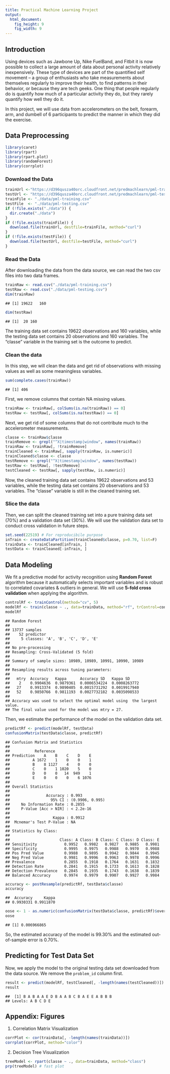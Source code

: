 ```yaml
---
title: Practical Machine Learning Project 
output:
  html_document:
    fig_height: 9
    fig_width: 9
---
```


## Introduction  
Using devices such as Jawbone Up, Nike FuelBand, and Fitbit it is now possible to collect a large amount of data about personal activity relatively inexpensively. These type of devices are part of the quantified self movement – a group of enthusiasts who take measurements about themselves regularly to improve their health, to find patterns in their behavior, or because they are tech geeks. One thing that people regularly do is quantify how much of a particular activity they do, but they rarely quantify how well they do it.  

In this project, we will use data from accelerometers on the belt, forearm, arm, and dumbell of 6 participants to predict the manner in which they did the exercise.  

## Data Preprocessing  

```r
library(caret)
library(rpart)
library(rpart.plot)
library(randomForest)
library(corrplot)
```
### Download the Data

```r
trainUrl <-"https://d396qusza40orc.cloudfront.net/predmachlearn/pml-training.csv"
testUrl <- "https://d396qusza40orc.cloudfront.net/predmachlearn/pml-testing.csv"
trainFile <- "./data/pml-training.csv"
testFile  <- "./data/pml-testing.csv"
if (!file.exists("./data")) {
  dir.create("./data")
}
if (!file.exists(trainFile)) {
  download.file(trainUrl, destfile=trainFile, method="curl")
}
if (!file.exists(testFile)) {
  download.file(testUrl, destfile=testFile, method="curl")
}
```
### Read the Data
After downloading the data from the data source, we can read the two csv files into two data frames.  

```r
trainRaw <- read.csv("./data/pml-training.csv")
testRaw <- read.csv("./data/pml-testing.csv")
dim(trainRaw)
```

```
## [1] 19622   160
```

```r
dim(testRaw)
```

```
## [1]  20 160
```
The training data set contains 19622 observations and 160 variables, while the testing data set contains 20 observations and 160 variables. The "classe" variable in the training set is the outcome to predict. 

### Clean the data
In this step, we will clean the data and get rid of observations with missing values as well as some meaningless variables.

```r
sum(complete.cases(trainRaw))
```

```
## [1] 406
```
First, we remove columns that contain NA missing values.

```r
trainRaw <- trainRaw[, colSums(is.na(trainRaw)) == 0] 
testRaw <- testRaw[, colSums(is.na(testRaw)) == 0] 
```
Next, we get rid of some columns that do not contribute much to the accelerometer measurements.

```r
classe <- trainRaw$classe
trainRemove <- grepl("^X|timestamp|window", names(trainRaw))
trainRaw <- trainRaw[, !trainRemove]
trainCleaned <- trainRaw[, sapply(trainRaw, is.numeric)]
trainCleaned$classe <- classe
testRemove <- grepl("^X|timestamp|window", names(testRaw))
testRaw <- testRaw[, !testRemove]
testCleaned <- testRaw[, sapply(testRaw, is.numeric)]
```
Now, the cleaned training data set contains 19622 observations and 53 variables, while the testing data set contains 20 observations and 53 variables. The "classe" variable is still in the cleaned training set.

### Slice the data
Then, we can split the cleaned training set into a pure training data set (70%) and a validation data set (30%). We will use the validation data set to conduct cross validation in future steps.  

```r
set.seed(22519) # For reproducibile purpose
inTrain <- createDataPartition(trainCleaned$classe, p=0.70, list=F)
trainData <- trainCleaned[inTrain, ]
testData <- trainCleaned[-inTrain, ]
```

## Data Modeling
We fit a predictive model for activity recognition using **Random Forest** algorithm because it automatically selects important variables and is robust to correlated covariates & outliers in general. We will use **5-fold cross validation** when applying the algorithm.  

```r
controlRf <- trainControl(method="cv", 5)
modelRf <- train(classe ~ ., data=trainData, method="rf", trControl=controlRf, ntree=250)
modelRf
```

```
## Random Forest 
## 
## 13737 samples
##    52 predictor
##     5 classes: 'A', 'B', 'C', 'D', 'E' 
## 
## No pre-processing
## Resampling: Cross-Validated (5 fold) 
## 
## Summary of sample sizes: 10989, 10989, 10991, 10990, 10989 
## 
## Resampling results across tuning parameters:
## 
##   mtry  Accuracy   Kappa      Accuracy SD   Kappa SD    
##    2    0.9904636  0.9879361  0.0006534224  0.0008263772
##   27    0.9913374  0.9890405  0.0015731292  0.0019917940
##   52    0.9850766  0.9811193  0.0027732182  0.0035098533
## 
## Accuracy was used to select the optimal model using  the largest value.
## The final value used for the model was mtry = 27.
```
Then, we estimate the performance of the model on the validation data set.  

```r
predictRf <- predict(modelRf, testData)
confusionMatrix(testData$classe, predictRf)
```

```
## Confusion Matrix and Statistics
## 
##           Reference
## Prediction    A    B    C    D    E
##          A 1672    1    0    0    1
##          B    8 1127    4    0    0
##          C    0    1 1020    5    0
##          D    0    0   14  949    1
##          E    0    0    0    6 1076
## 
## Overall Statistics
##                                          
##                Accuracy : 0.993          
##                  95% CI : (0.9906, 0.995)
##     No Information Rate : 0.2855         
##     P-Value [Acc > NIR] : < 2.2e-16      
##                                          
##                   Kappa : 0.9912         
##  Mcnemar's Test P-Value : NA             
## 
## Statistics by Class:
## 
##                      Class: A Class: B Class: C Class: D Class: E
## Sensitivity            0.9952   0.9982   0.9827   0.9885   0.9981
## Specificity            0.9995   0.9975   0.9988   0.9970   0.9988
## Pos Pred Value         0.9988   0.9895   0.9942   0.9844   0.9945
## Neg Pred Value         0.9981   0.9996   0.9963   0.9978   0.9996
## Prevalence             0.2855   0.1918   0.1764   0.1631   0.1832
## Detection Rate         0.2841   0.1915   0.1733   0.1613   0.1828
## Detection Prevalence   0.2845   0.1935   0.1743   0.1638   0.1839
## Balanced Accuracy      0.9974   0.9979   0.9907   0.9927   0.9984
```

```r
accuracy <- postResample(predictRf, testData$classe)
accuracy
```

```
##  Accuracy     Kappa 
## 0.9930331 0.9911870
```

```r
oose <- 1 - as.numeric(confusionMatrix(testData$classe, predictRf)$overall[1])
oose
```

```
## [1] 0.006966865
```
So, the estimated accuracy of the model is 99.30% and the estimated out-of-sample error is 0.70%.

## Predicting for Test Data Set
Now, we apply the model to the original testing data set downloaded from the data source. We remove the `problem_id` column first.  

```r
result <- predict(modelRf, testCleaned[, -length(names(testCleaned))])
result
```

```
##  [1] B A B A A E D B A A B C B A E E A B B B
## Levels: A B C D E
```

## Appendix: Figures
1. Correlation Matrix Visualization  

```r
corrPlot <- cor(trainData[, -length(names(trainData))])
corrplot(corrPlot, method="color")
```


2. Decision Tree Visualization

```r
treeModel <- rpart(classe ~ ., data=trainData, method="class")
prp(treeModel) # fast plot
```



